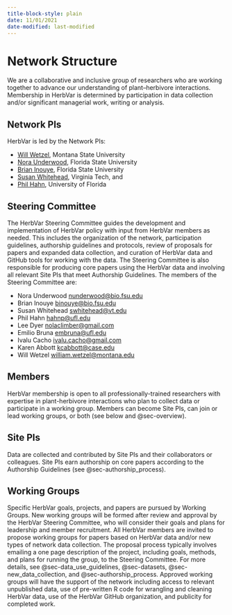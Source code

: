 ```yaml
---
title-block-style: plain
date: 11/01/2021
date-modified: last-modified
---
```


# Network Structure {#sec-structure}

We are a collaborative and inclusive group of researchers who are working together to advance our understanding of plant–herbivore interactions. Membership in HerbVar is determined by participation in data collection and/or significant managerial work, writing or analysis.

## Network PIs

HerbVar is led by the Network PIs:  

- [Will Wetzel](https://wetzellab.com/), Montana State University  
- [Nora Underwood](https://underwood-inouye-lab.weebly.com/dr-underwood1.html), Florida State University  
- [Brian Inouye](https://underwood-inouye-lab.weebly.com/dr-underwood1.html), Florida State University  
- [Susan Whitehead](https://www.speciesinteractions.com/), Virginia Tech, and  
- [Phil Hahn](https://plant-herbivore-interactions.net/), University of Florida  


## Steering Committee

The HerbVar Steering Committee guides the development and implementation of HerbVar policy with input from HerbVar members as needed. This includes the organization of the network, participation guidelines, authorship guidelines and protocols, review of proposals for papers and expanded data collection, and curation of HerbVar data and GitHub tools for working with the data. The Steering Committee is also responsible for producing core papers using the HerbVar data and involving all relevant Site PIs that meet Authorship Guidelines. The members of the Steering Committee are:

- Nora Underwood [nunderwood\@bio.fsu.edu](mailto:nunderwood@bio.fsu.edu){.email}  
- Brian Inouye [binouye\@bio.fsu.edu](mailto:binouye@bio.fsu.edu){.email}  
- Susan Whitehead [swhitehead\@vt.edu](mailto:swhitehead@vt.edu){.email}  
- Phil Hahn [hahnp\@ufl.edu](mailto:hahnp@ufl.edu){.email}  
- Lee Dyer [nolaclimber\@gmail.com](mailto:nolaclimber@gmail.com){.email}  
- Emilio Bruna [embruna\@ufl.edu](mailto:embruna@ufl.edu){.email}  
- Ivalu Cacho [ivalu.cacho\@gmail.com](mailto:ivalu.cacho@gmail.com){.email- }  
- Karen Abbott [kcabbott\@case.edu](mailto:kcabbott@case.edu){.email}  
- Will Wetzel [william.wetzel\@montana.edu](mailto:william.wetzel@montana.edu){.email}



## Members 

HerbVar membership is open to all professionally-trained researchers with expertise in plant-herbivore interactions who plan to collect data or participate in a working group. Members can become Site PIs, can join or lead working groups, or both (see below and @sec-overview).

## Site PIs

Data are collected and contributed by Site PIs and their collaborators or colleagues. Site PIs earn authorship on core papers according to the Authorship Guidelines (see @sec-authorship_process).

## Working Groups

Specific HerbVar goals, projects, and papers are pursued by Working Groups. New working groups will be formed after review and approval by the HerbVar Steering Committee, who will consider their goals and plans for leadership and member recruitment. All HerbVar members are invited to propose working groups for papers based on HerbVar data and/or new types of network data collection. The proposal process typically involves emailing a one page description of the project, including goals, methods, and plans for running the group, to the Steering Committee. For more details, see @sec-data_use_guidelines, @sec-datasets, @sec-new_data_collection, and @sec-authorship_process. Approved working groups will have the support of the network including access to relevant unpublished data, use of pre-written R code for wrangling and cleaning HerbVar data, use of the HerbVar GitHub organization, and publicity for completed work.
